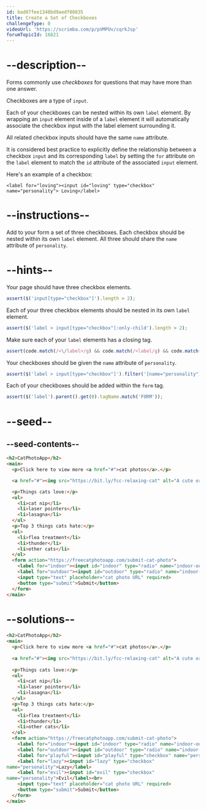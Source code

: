 ```yaml
---
id: bad87fee1348bd9aedf08835
title: Create a Set of Checkboxes
challengeType: 0
videoUrl: 'https://scrimba.com/p/pVMPUv/cqrkJsp'
forumTopicId: 16821
---
```


# --description--

Forms commonly use <dfn>checkboxes</dfn> for questions that may have more than one answer.

Checkboxes are a type of `input`.

Each of your checkboxes can be nested within its own `label` element. By wrapping an `input` element inside of a `label` element it will automatically associate the checkbox input with the label element surrounding it.

All related checkbox inputs should have the same `name` attribute.

It is considered best practice to explicitly define the relationship between a checkbox `input` and its corresponding `label` by setting the `for` attribute on the `label` element to match the `id` attribute of the associated `input` element.

Here's an example of a checkbox:

`<label for="loving"><input id="loving" type="checkbox" name="personality"> Loving</label>`

# --instructions--

Add to your form a set of three checkboxes. Each checkbox should be nested within its own `label` element. All three should share the `name` attribute of `personality`.

# --hints--

Your page should have three checkbox elements.

```js
assert($('input[type="checkbox"]').length > 2);
```

Each of your three checkbox elements should be nested in its own `label` element.

```js
assert($('label > input[type="checkbox"]:only-child').length > 2);
```

Make sure each of your `label` elements has a closing tag.

```js
assert(code.match(/<\/label>/g) && code.match(/<label/g) && code.match(/<\/label>/g).length === code.match(/<label/g).length);
```

Your checkboxes should be given the `name` attribute of `personality`.

```js
assert($('label > input[type="checkbox"]').filter('[name="personality"]').length > 2);
```

Each of your checkboxes should be added within the `form` tag.

```js
assert($('label').parent().get(0).tagName.match('FORM'));
```

# --seed--

## --seed-contents--

```html
<h2>CatPhotoApp</h2>
<main>
  <p>Click here to view more <a href="#">cat photos</a>.</p>

  <a href="#"><img src="https://bit.ly/fcc-relaxing-cat" alt="A cute orange cat lying on its back."></a>

  <p>Things cats love:</p>
  <ul>
    <li>cat nip</li>
    <li>laser pointers</li>
    <li>lasagna</li>
  </ul>
  <p>Top 3 things cats hate:</p>
  <ol>
    <li>flea treatment</li>
    <li>thunder</li>
    <li>other cats</li>
  </ol>
  <form action="https://freecatphotoapp.com/submit-cat-photo">
    <label for="indoor"><input id="indoor" type="radio" name="indoor-outdoor"> Indoor</label>
    <label for="outdoor"><input id="outdoor" type="radio" name="indoor-outdoor"> Outdoor</label><br>
    <input type="text" placeholder="cat photo URL" required>
    <button type="submit">Submit</button>
  </form>
</main>
```

# --solutions--

```html
<h2>CatPhotoApp</h2>
<main>
  <p>Click here to view more <a href="#">cat photos</a>.</p>
  
  <a href="#"><img src="https://bit.ly/fcc-relaxing-cat" alt="A cute orange cat lying on its back."></a>
  
  <p>Things cats love:</p>
  <ul>
    <li>cat nip</li>
    <li>laser pointers</li>
    <li>lasagna</li>
  </ul>
  <p>Top 3 things cats hate:</p>
  <ol>
    <li>flea treatment</li>
    <li>thunder</li>
    <li>other cats</li>
  </ol>
  <form action="https://freecatphotoapp.com/submit-cat-photo">
    <label for="indoor"><input id="indoor" type="radio" name="indoor-outdoor"> Indoor</label>
    <label for="outdoor"><input id="outdoor" type="radio" name="indoor-outdoor"> Outdoor</label><br>
    <label for="playful"><input id="playful" type="checkbox" name="personality">Playful</label>
    <label for="lazy"><input id="lazy" type="checkbox" 
name="personality">Lazy</label>
    <label for="evil"><input id="evil" type="checkbox" 
name="personality">Evil</label><br>
    <input type="text" placeholder="cat photo URL" required>
    <button type="submit">Submit</button>
  </form>
</main>
```
